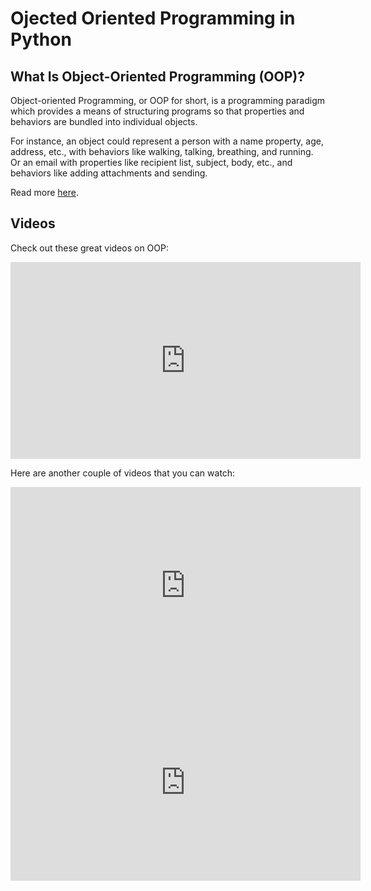 # Ojected Oriented Programming in Python

## What Is Object-Oriented Programming (OOP)?
Object-oriented Programming, or OOP for short, is a programming paradigm which provides
a means of structuring programs so that properties and behaviors are bundled into individual objects.

For instance, an object could represent a person with a name property, age, address, etc., with behaviors like walking, talking, breathing, and running. 
Or an email with properties like recipient list, subject, body, etc., and behaviors like adding attachments and sending.

Read more [here](https://realpython.com/python3-object-oriented-programming/).

## Videos
Check out these great videos on OOP:

<iframe width="560" height="315" src="https://www.youtube.com/embed/videoseries?list=PL-osiE80TeTsqhIuOqKhwlXsIBIdSeYtc" frameborder="0" allow="autoplay; encrypted-media" allowfullscreen></iframe>

Here are another couple of videos that you can watch:

<iframe width="560" height="315" src="https://www.youtube.com/embed/wfcWRAxRVBA" frameborder="0" allow="accelerometer; autoplay; encrypted-media; gyroscope; picture-in-picture" allowfullscreen></iframe>

<iframe width="560" height="315" src="https://www.youtube.com/embed/WOwi0h_-dfA" frameborder="0" allow="accelerometer; autoplay; encrypted-media; gyroscope; picture-in-picture" allowfullscreen></iframe>
